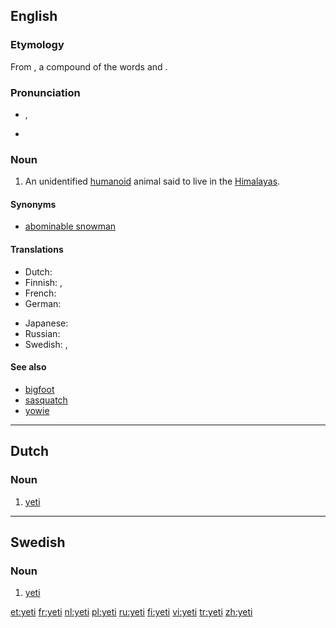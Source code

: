 {{see|Yeti|yéti}}
==English==
{{wikipedia}}

===Etymology===
From {{etyl|bo}} {{term|sc=Tibt|གཡའ་དྲེད་|lang=bo|tr=Wylie Romanization: g.ya'dred, Pronounced: yeh-ti||rock bear}}, a compound of the words {{term|sc=Tibt|གཡའ་|tr=Wylie: g.ya', Pronounced: yeh||rocky or rocky place|lang=bo}} and {{term|sc=Tibt|དྲེད་|tr=Wylie: dred, Pronounced: Pti, te, teh||bear|lang=bo}}.

===Pronunciation===
* {{IPA|/ˈjɛ.ti/}}, {{SAMPA|/"jE.ti/}}
* {{rhymes|ɛti}}

===Noun===
{{en-noun}}

# {{cryptozoology}} An unidentified [[humanoid]] animal said to live in the [[Himalayas]].

====Synonyms====
*[[abominable snowman]]

====Translations====
{{trans-top|unidentified animal}}
* Dutch: {{t+|nl|yeti|m}}
* Finnish: {{t|fi|lumimies}}, {{t-|fi|jeti}}
* French: {{t+|fr|yéti|m}}
* German: {{t-|de|Yeti|m}}
{{trans-mid}}
* Japanese: {{t-|ja|イエティー|tr=ietyī|sc=Jpan}}
* Russian: {{t|ru|йети|m|tr=jjéti|sc=Cyrl}} {{qualifier|indeclinable}}
* Swedish: {{t-|sv|yeti|c}}, {{t-|sv|jeti|c}}
{{trans-bottom}}

====See also====
*[[bigfoot]]
*[[sasquatch]]
*[[yowie]]

----

==Dutch==

===Noun===
{{nl-noun|g=m}}

# {{cryptozoology|lang=nl}} [[#English|yeti]]

----

==Swedish==

===Noun===
{{infl|sv|noun|gender=c}}

# {{cryptozoology|lang=sv}} [[#English|yeti]]

[[et:yeti]]
[[fr:yeti]]
[[nl:yeti]]
[[pl:yeti]]
[[ru:yeti]]
[[fi:yeti]]
[[vi:yeti]]
[[tr:yeti]]
[[zh:yeti]]
